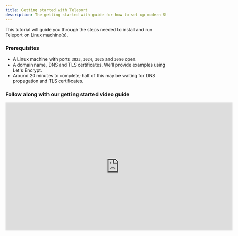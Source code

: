 ```yaml
---
title: Getting started with Teleport
description: The getting started with guide for how to set up modern SSH access to cloud or edge infrastructure.
---
```


This tutorial will guide you through the steps needed to install and run
Teleport on Linux machine(s).

### Prerequisites

- A Linux machine with ports `3023`, `3024`, `3025` and `3080` open.
- A domain name, DNS and TLS certificates. We'll provide examples using Let's Encrypt.
- Around 20 minutes to complete; half of this may be waiting for DNS propagation and TLS certificates.

### Follow along with our getting started video guide

<iframe
  width="712"
  height="400"
  src="https://www.youtube-nocookie.com/embed/yLnaCW8b-8U?rel=0&modestbranding=1"
  frameBorder="0"
  allow="accelerometer; autoplay; encrypted-media; gyroscope; picture-in-picture"
  allowFullScreen
/>

## Step 1: Install Teleport on a Linux Host

There are several ways to install Teleport.
Take a look at the [Teleport Installation](installation.mdx) page to pick the most convenient for you.

<Tabs>
  <TabItem label="Amazon Linux 2/RHEL (RPM)">
    ```bash
    sudo yum-config-manager --add-repo https://rpm.releases.teleport.dev/teleport.repo
    sudo yum install teleport

    # Optional:  Using DNF on newer distributions
    # $ sudo dnf config-manager --add-repo https://rpm.releases.teleport.dev/teleport.repo
    # $ sudo dnf install teleport
    ```
  </TabItem>

  <TabItem label="Debian/Ubuntu (DEB)">
    ```bash
    curl https://deb.releases.teleport.dev/teleport-pubkey.asc | sudo apt-key add -
    sudo add-apt-repository 'deb https://deb.releases.teleport.dev/ stable main'
    sudo apt-get update
    sudo apt-get install teleport
    ```
  </TabItem>

  <TabItem label="ARMv7 (32-bit)">
    ```bash
    curl -O https://get.gravitational.com/teleport-v{{ teleport.version }}-linux-arm-bin.tar.gz
    tar -xzf teleport-v{{ teleport.version }}-linux-arm-bin.tar.gz
    cd teleport
    sudo ./install
    ```
  </TabItem>

  <TabItem label="ARMv8 (64-bit)">
    ```bash
    curl -O https://get.gravitational.com/teleport-v{{ teleport.version }}-linux-arm64-bin.tar.gz
    tar -xzf teleport-v{{ teleport.version }}-linux-arm64-bin.tar.gz
    cd teleport
    sudo ./install
    ```
  </TabItem>

  <TabItem label="Linux Tarball">
    ```bash
    curl -O https://get.gravitational.com/teleport-v{{ teleport.version }}-linux-amd64-bin.tar.gz
    tar -xzf teleport-v{{ teleport.version }}-linux-amd64-bin.tar.gz
    cd teleport
    sudo ./install
    ```
  </TabItem>
</Tabs>

## Step 1b: Configure Teleport

When setting up Teleport, we recommend running it with Teleport's YAML configuration file.

```bash
# Write a basic demo config to teleport.yaml.
$ cat > teleport.yaml <<EOF
teleport:
    data_dir: /var/lib/teleport
auth_service:
    enabled: true
    cluster_name: "teleport"
    listen_addr: 0.0.0.0:3025
    tokens:
    - proxy,node,app:f7adb7ccdf04037bcd2b52ec6010fd6f0caec94ba190b765
ssh_service:
    enabled: true
    labels:
        env: staging
app_service:
    enabled: true
    debug_app: true
proxy_service:
    enabled: true
    listen_addr: 0.0.0.0:3023
    web_listen_addr: 0.0.0.0:3080
    tunnel_listen_addr: 0.0.0.0:3024
EOF

# Write teleport.yaml to /etc/teleport.yaml (Teleport's default config location)
$ sudo mv teleport.yaml /etc
```

## Step 1c: Configure Domain Name and obtain TLS certificates using Let's Encrypt

Teleport requires a secure public endpoint for the Teleport UI and for end users to connect to.
A domain name and TLS certificates are also required. We'll use Let's Encrypt to obtain a free TLS certificate.

DNS Setup:<br/>
For this setup, we'll simply use an `A` or `CNAME` record pointing to the IP/FQDN of the machine with Teleport installed.

TLS Setup:<br/>
If you already have TLS certificates available you can use those. If using a new domain we recommend using `certbot`, which is free and
simple to set up. Follow [certbot instructions](https://certbot.eff.org/) for how to obtain a certificate for your distro.

<Admonition
  type="tip"
  title="Using Certbot to obtain Wildcard Certs"
>
  Let's Encrypt provides free wildcard certificates. Below is an example command to
  use [certbot](https://certbot.eff.org/) with DNS challenge.
  Replace `foo@example.com` with your email address.
  Replace `teleport.example.com` with the domain name you want to use to access Teleport.

  ```sh
  certbot certonly \
    --manual \
    --preferred-challenges=dns \
    --agree-tos \
    --manual-public-ip-logging-ok \
    --email foo@example.com \
    -d "teleport.example.com, *.teleport.example.com"
  ```
</Admonition>

**Update `teleport.yaml`**<br/>
Once you've obtained certificates from Let's Encrypt, the below commands will update Teleport's
config file to use your newly configured domain and TLS certificates.

Replace `teleport.example.com` with the domain name you configured above.

```bash
# Replace `teleport.example.com` with your domain name.
export TELEPORT_PUBLIC_DNS_NAME="teleport.example.com"
cat >> /etc/teleport.yaml <<EOF
    public_addr: $TELEPORT_PUBLIC_DNS_NAME:3080
    https_keypairs:
    - key_file: /etc/letsencrypt/live/$TELEPORT_PUBLIC_DNS_NAME/privkey.pem
      cert_file: /etc/letsencrypt/live/$TELEPORT_PUBLIC_DNS_NAME/fullchain.pem
EOF
```

Once you've updated the config file, assuming you have configured with [systemd](https://github.com/gravitational/teleport/tree/master/examples/systemd), you should restart Teleport to pick up the changes:

`sudo systemctl restart teleport`

Otherwise you can start Teleport directly:

`sudo teleport start`

You can access Teleport's web UI on port 3080.
Replace `teleport.example.com` with your domain: `https://teleport.example.com:3080/`

<Admonition
  type="tip"
  title="success"
>
  Teleport is now up and running.
</Admonition>

## Step 2: Create a Teleport user and set up 2-factor authentication

In this example, we'll create a new Teleport user `teleport-admin` which is allowed to log into
SSH hosts as any of the principals `root`, `ubuntu` or `ec2-user`.

```bash
# tctl is an administrative tool that is used to configure Teleport's auth service.
sudo tctl users add teleport-admin root,ubuntu,ec2-user
```

Teleport will always enforce the use of 2-factor authentication by default. It supports one-time
passwords (OTP) and hardware tokens (U2F). This quick start will use OTP - you'll need an OTP-compatible
app which can scan a QR code.

Here's a selection of compatible Two-Factor authentication apps:

- [Authy](https://authy.com/download/)
- [Google Authenticator](https://www.google.com/landing/2step/)
- [Microsoft Authenticator](https://www.microsoft.com/en-us/account/authenticator)

![Teleport User Registration](../img/quickstart/login.png)

<Admonition
  type="tip"
  title="OS User Mappings"
>
  The OS users that you specify (`root`, `ubuntu` and `ec2-user` in our examples) must exist!
  On Linux, if a user does not already exist, you can create it with `adduser <login>`. If you
  do not have the permission to create new users on the Linux host, run `tctl users add teleport
  $(whoami)` to explicitly allow Teleport to authenticate as the user that you are currently logged
  in as. If you do not map to an existing OS user,  you will get authentication errors later on in
  this tutorial!
</Admonition>

![Teleport UI Dashboard](../img/quickstart/teleport-nodes.png)

## Step 2a: Install a Teleport client locally

<Tabs>
  <TabItem label="Mac">
    [Download MacOS .pkg installer](https://goteleport.com/teleport/download?os=macos) (tsh client only, signed) file, double-click to run the installer.
  </TabItem>

  <TabItem label="Mac - Homebrew">
    ```bash
    $ brew install teleport
    ```

    <Admonition type="note">
      The Teleport package in Homebrew is not maintained by Teleport and we can't
      guarantee its reliability or security. We recommend the use of our [own
      Teleport packages](https://goteleport.com/teleport/download?os=macos).
    </Admonition>

    <Admonition type="note">
      If you choose to use Homebrew, you must verify that the versions of `tsh` and
      `tctl` are compatible with the versions you run server-side.  Homebrew usually
      ships the latest release of Teleport, which may be incompatible with older
      versions.  See our [compatibility
      policy](admin-guide.md#component-compatibility) for details.
    </Admonition>
  </TabItem>

  <TabItem label="Windows - Powershell">
    ```bash
    curl -O teleport-v{{ teleport.version }}-windows-amd64-bin.zip https://get.gravitational.com/teleport-v{{ teleport.version }}-windows-amd64-bin.zip
    # Unzip the archive and move `tsh.exe` to your %PATH%
    ```
  </TabItem>

  <TabItem label="Linux">
    For more options (including RPM/DEB packages and downloads for i386/ARM/ARM64) please see our [installation page](installation.mdx).

    ```bash
    curl -O https://get.gravitational.com/teleport-v{{ teleport.version }}-linux-amd64-bin.tar.gz
    tar -xzf teleport-v{{ teleport.version }}-linux-amd64-bin.tar.gz
    cd teleport
    sudo ./install
    Teleport binaries have been copied to /usr/local/bin
    To configure the systemd service for Teleport take a look at examples/systemd/README.mdx
    ```
  </TabItem>
</Tabs>

## Step 3: Log in using `tsh`

`tsh` is our client tool. It helps you log into Teleport clusters and obtain short-lived credentials. It can also be used to
list servers, applications and Kubernetes clusters registered with Teleport.

Prior to launch you must authenticate.

<Tabs>
  <TabItem label="Local Cluster - tsh">
    ```
    # Replace teleport.example.com:3080 with your Teleport cluster's public address as configured above.
    tsh login --proxy=teleport.example.com:3080 --user=teleport-admin
    ```
  </TabItem>
</Tabs>

## Step 4: Have Fun with Teleport!

### View Status

<Tabs>
  <TabItem label="tsh status">
    ```bash
    tsh status
    ```
  </TabItem>
</Tabs>

### SSH into a node

<Tabs>
  <TabItem label="tsh ls & ssh">
    ```
    # list all SSH servers connected to Teleport
    tsh ls

    # ssh into `node-name` as `root`
    tsh ssh root@node-name
    ```
  </TabItem>
</Tabs>

### Add a Node to the Cluster

When you set up Teleport earlier, we configured a strong static token for nodes and apps.
We've used a static token to make set up easier for this example, but you can also
obtain short-lived dynamic tokens using `tctl` as shown below.

<Tabs>
  <TabItem label="Example Static Token">
    ```yaml
    #...
    #    tokens:
    #    - node:f7adb7ccdf04037bcd2b52ec6010fd6f0caec94ba190b765
    #...
    ```
  </TabItem>

  <TabItem label="Example Dynamic Token">
    ```bash
    sudo tctl tokens add --type=node
    ```
  </TabItem>
</Tabs>

Armed with these details, we'll bootstrap a new host using

<Tabs>
  <TabItem label="teleport start">
    Install Teleport on the target node, then start it using a command as shown below:

    ```bash
    sudo teleport start \
    --roles=node \
    --auth-server=https://teleport.example.com:3080 \
    --token=f7adb7ccdf04037bcd2b52ec6010fd6f0caec94ba190b765 \
    --labels=env=demo
    ```
  </TabItem>

  <TabItem label="cloud-config">
    Replace `auth_servers` with the hostname and port of your Teleport cluster as configured above.

    ```ini
    #cloud-config

    package_upgrade: true

    write_files:
    - path: /etc/teleport.yaml
        content: |
            teleport:
                auth_token: "f7adb7ccdf04037bcd2b52ec6010fd6f0caec94ba190b765"
                auth_servers:
                    - "https://teleport.example.com:3080"
            auth_service:
                enabled: false
            proxy_service:
                enabled: false
            ssh_service:
                enabled: true
                labels:
                    env: demo

    runcmd:
    - 'mkdir -p /tmp/teleport'
    - 'cd /tmp/teleport && curl -O https://get.gravitational.com/teleport_{{ teleport.version }}_amd64.deb'
    - 'dpkg -i /tmp/teleport/teleport_5.0.0-{{ teleport.version }}_amd64.deb'
    - 'systemctl enable teleport.service'
    - 'systemctl start teleport.service'
    ```
  </TabItem>
</Tabs>

### Add an Application to your Teleport cluster

When you set up Teleport earlier, we configured a strong static token for nodes and apps.
We've used a static token to make set up easier for this example, but you can also
obtain short-lived dynamic tokens using `tctl` as shown below.

<Tabs>
  <TabItem label="Example Static Token">
    ```yaml
    #...
    #    tokens:
    #    - app:f7adb7ccdf04037bcd2b52ec6010fd6f0caec94ba190b765
    #...
    ```
  </TabItem>

  <TabItem label="Example Dynamic Token">
    ```bash
    sudo tctl tokens add --type=app
    ```
  </TabItem>
</Tabs>

Armed with these details, we'll bootstrap a new host using

<Tabs>
  <TabItem label="teleport start">
    Install Teleport on the target node, then start it using a command as shown below.
    Review and update `auth-server`, `app-name` and `app-uri` before running this command.

    ```bash
    sudo teleport start \
    --roles=app \
    --token=f7adb7ccdf04037bcd2b52ec6010fd6f0caec94ba190b765 \
    --auth-server=teleport.example.com:3080 \
    --app-name=example-app  \ # Change "example-app" to the name of your application.
    --app-uri=http://localhost:8080  # Change "http://localhost:8080" to the address of your application.
    ```
  </TabItem>
</Tabs>

## Next Steps

Congratulations! You've completed the Teleport Quick start.

In this guide, you've learned how to install Teleport on a single node and seen a
few of the most useful features in action. When you're ready to learn how to set
up Teleport for your team, we recommend that you read our [Admin Guide](admin-guide.mdx)
to get all the important details. This guide will lay out everything you need to
safely run Teleport in production, including SSL certificates, security considerations,
and YAML configuration.

### Guides

If you like to learn by doing, check out our collection of step-by-step guides for
common Teleport tasks.

- [Install Teleport](installation.mdx)
- [Share Sessions](user-manual.mdx#sharing-sessions)
- [Manage Users](admin-guide.mdx#adding-and-deleting-users)
- [Github SSO](admin-guide.mdx#github-oauth-20)
- [Label Nodes](admin-guide.mdx#labeling-nodes-and-applications)
- [Teleport with OpenSSH](admin-guide.mdx#using-teleport-with-openssh)
